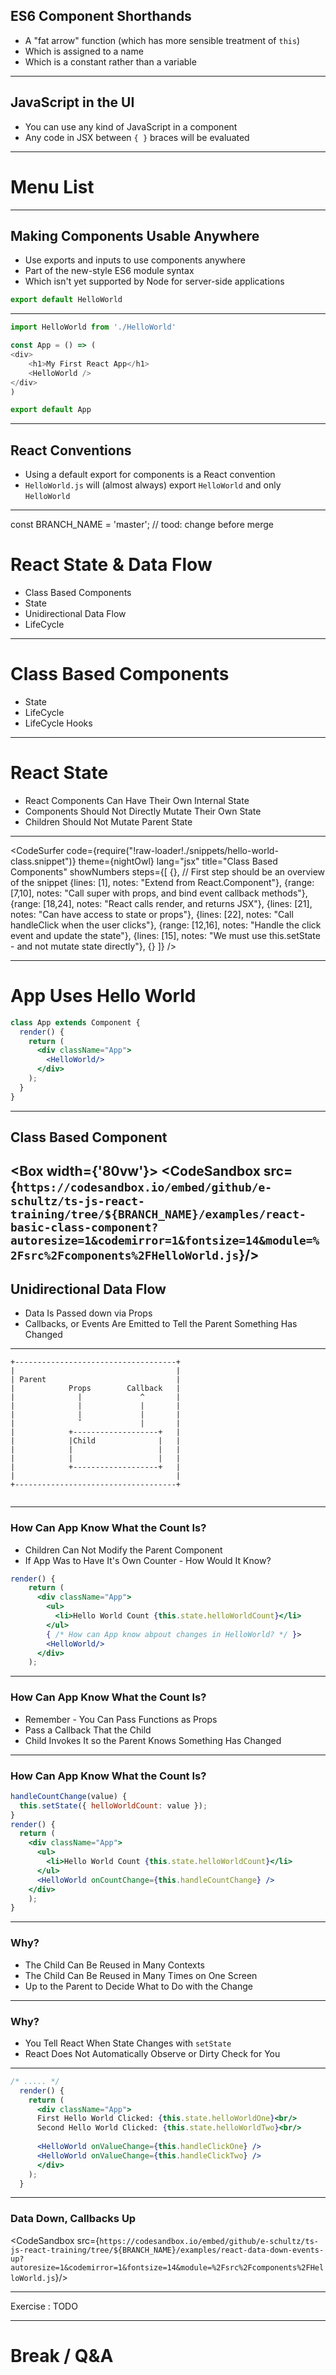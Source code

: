 ## ES6 Component Shorthands

- A "fat arrow" function (which has more sensible treatment of `this`)
- Which is assigned to a name
- Which is a constant rather than a variable

---

## JavaScript in the UI

- You can use any kind of JavaScript in a component
- Any code in JSX between `{ }` braces will be evaluated

---


# Menu List

<CodeSandbox src="https://codesandbox.io/embed/l7rll6j62m?autoresize=0&eslint=1&fontsize=14&hidenavigation=1&moduleview=1"/>

---

## Making Components Usable Anywhere

- Use exports and inputs to use components anywhere
- Part of the new-style ES6 module syntax
- Which isn't yet supported by Node for server-side applications

```js
export default HelloWorld
```

---


```js Use Components Inside Components
import HelloWorld from './HelloWorld'

const App = () => (
<div>
    <h1>My First React App</h1>
    <HelloWorld />
</div>
)

export default App
```

---

## React Conventions

- Using a default export for components is a React convention
- `HelloWorld.js` will (almost always) export `HelloWorld` and only `HelloWorld`

---

const BRANCH_NAME = 'master'; // tood: change before merge

# React State & Data Flow

* Class Based Components 
* State
* Unidirectional Data Flow 
* LifeCycle

---

# Class Based Components 

* State
* LifeCycle 
* LifeCycle Hooks 

---

# React State 

* React Components Can Have Their Own Internal State
* Components Should Not Directly Mutate Their Own State
* Children Should Not Mutate Parent State


---

<CodeSurfer
  code={require("!raw-loader!./snippets/hello-world-class.snippet")}
  theme={nightOwl}
  lang="jsx"
  title="Class Based Components"
  showNumbers
  steps={[
    {}, // First step should be an overview of the snippet
    {lines: [1], notes: "Extend from React.Component"},
    {range: [7,10], notes: "Call super with props, and bind event callback methods"},
    {range: [18,24], notes: "React calls render, and returns JSX"},
    {lines: [21], notes: "Can have access to state or props"},
    {lines: [22], notes: "Call handleClick when the user clicks"},
    {range: [12,16], notes: "Handle the click event and update the state"},
    {lines: [15], notes: "We must use this.setState - and not mutate state directly"},
    {}
  ]}
/>

---
# App Uses Hello World 

```jsx
class App extends Component {
  render() {
    return (
      <div className="App">
        <HelloWorld/>
      </div>
    );
  }
}
```

---

## Class Based Component 

<Box width={'80vw'}>
    <CodeSandbox src={`https://codesandbox.io/embed/github/e-schultz/ts-js-react-training/tree/${BRANCH_NAME}/examples/react-basic-class-component?autoresize=1&codemirror=1&fontsize=14&module=%2Fsrc%2Fcomponents%2FHelloWorld.js`}/>
</Box>
---

## Unidirectional Data Flow 

* Data Is Passed down via Props
* Callbacks, or Events Are Emitted to Tell the Parent Something Has Changed

---

```
+------------------------------------+
|                                    |
| Parent                             |
|            Props        Callback   |
|              |             ^       |
|              |             |       |
|              |             |       |
|              ˇ             |       |
|            +-------------------+   |
|            |Child              |   |
|            |                   |   |
|            |                   |   |
|            +-------------------+   |
|                                    |
+------------------------------------+
                                                           
```
---

### How Can App Know What the Count Is?

* Children Can Not Modify the Parent Component
* If App Was to Have It's Own Counter - How Would It Know?

```jsx
render() {
    return (
      <div className="App">
        <ul>
          <li>Hello World Count {this.state.helloWorldCount}</li>  
        </ul>
        { /* How can App know abpout changes in HelloWorld? */ }>
        <HelloWorld/> 
      </div>
    );
```
---

### How Can App Know What the Count Is?

* Remember - You Can Pass Functions as Props
* Pass a Callback That the Child
* Child Invokes It so the Parent Knows Something Has Changed 

---

### How Can App Know What the Count Is?

```jsx
handleCountChange(value) {
  this.setState({ helloWorldCount: value });
}
render() {
  return (
    <div className="App">
      <ul>
        <li>Hello World Count {this.state.helloWorldCount}</li>  
      </ul>
      <HelloWorld onCountChange={this.handleCountChange} /> 
    </div>
    );
}
```
---

### Why? 

* The Child Can Be Reused in Many Contexts
* The Child Can Be Reused in Many Times on One Screen
* Up to the Parent to Decide What to Do with the Change

---

### Why? 

* You Tell React When State Changes with `setState`
* React Does Not Automatically Observe or Dirty Check for You

---

```jsx  
/* ..... */
  render() {
    return (
      <div className="App">
      First Hello World Clicked: {this.state.helloWorldOne}<br/>
      Second Hello World Clicked: {this.state.helloWorldTwo}<br/>
      
      <HelloWorld onValueChange={this.handleClickOne} />
      <HelloWorld onValueChange={this.handleClickTwo} />
      </div>
    );
  }
```
---

### Data Down, Callbacks Up

<CodeSandbox src={`https://codesandbox.io/embed/github/e-schultz/ts-js-react-training/tree/${BRANCH_NAME}/examples/react-data-down-events-up?autoresize=1&codemirror=1&fontsize=14&module=%2Fsrc%2Fcomponents%2FHelloWorld.js`}/>

---

Exercise : TODO

---

# Break / Q&A